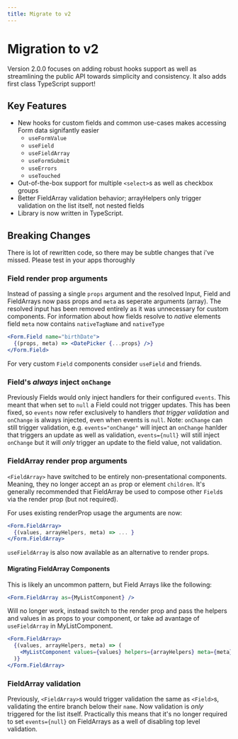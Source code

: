 ```yaml
---
title: Migrate to v2
---
```


# Migration to v2

Version 2.0.0 focuses on adding robust hooks support as well as streamlining the public
API towards simplicity and consistency. It also adds first class TypeScript support!

## Key Features

- New hooks for custom fields and common use-cases makes accessing Form data signifantly easier
  - `useFormValue`
  - `useField`
  - `useFieldArray`
  - `useFormSubmit`
  - `useErrors`
  - `useTouched`
- Out-of-the-box support for multiple `<select>`s as well as checkbox groups
- Better FieldArray validation behavior; arrayHelpers only trigger validation on the list itself, not nested fields
- Library is now written in TypeScript.

## Breaking Changes

There is lot of rewritten code, so there may be subtle changes that i've missed. Please
test in your apps thoroughly

### Field render prop arguments

Instead of passing a single `props` argument and the resolved Input, Field and FieldArrays
now pass props and `meta` as seperate arguments (array). The resolved input has been removed
entirely as it was unnecessary for custom components. For information about how fields
resolve to _native_ elements field `meta` now contains `nativeTagName` and `nativeType`

```jsx static
<Form.Field name="birthDate">
  {(props, meta) => <DatePicker {...props} />}
</Form.Field>
```

For very custom `Field` components consider `useField` and friends.

### Field's _always_ inject `onChange`

Previously Fields would only inject handlers for their configured `events`. This
meant that when set to `null` a Field could not trigger updates. This has been fixed, so
`events` now refer exclusively to handlers _that trigger validation_ and `onChange` is always
injected, even when events is `null`. Note: `onChange` can still trigger validation, e.g.
`events="onChange"` will inject an `onChange` hanlder that triggers an update as well as validation,
`events={null}` will still inject `onChange` but it will _only_ trigger an update
to the field value, not validation.

### FieldArray render prop arguments

`<FieldArray>` have switched to be entirely non-presentational components. Meaning,
they no longer accept an `as` prop or element `children`. It's generally recommended
that FieldArray be used to compose other `Field`s via the render prop (but not required).

For uses existing renderProp usage the arguments are now:

```jsx static
<Form.FieldArray>
  {(values, arrayHelpers, meta) => ... }
</Form.FieldArray>
```

`useFieldArray` is also now available as an alternative to render props.

#### Migrating FieldArray Components

This is likely an uncommon pattern, but Field Arrays like the following:

```jsx
<Form.FieldArray as={MyListComponent} />
```

Will no longer work, instead switch to the render prop and pass the helpers and values
in as props to your component, or take ad avantage of `useFieldArray` in MyListComponent.

```jsx
<Form.FieldArray>
  {(values, arrayHelpers, meta) => (
    <MyListComponent values={values} helpers={arrayHelpers} meta={meta} />
  )}
</Form.FieldArray>
```

### FieldArray validation

Previously, `<FieldArray>`s would trigger validation the same as `<Field>`s, validating
the entire branch below their `name`. Now validation is _only_ triggered for the list itself.
Practically this means that it's no longer required to set `events={null}` on FieldArrays as a well
of disabling top level validation.
